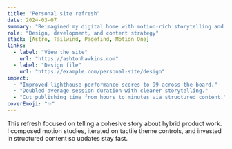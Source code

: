 ```yaml
---
title: "Personal site refresh"
date: 2024-03-07
summary: "Reimagined my digital home with motion-rich storytelling and speedy performance."
role: "Design, development, and content strategy"
stack: [Astro, Tailwind, Pagefind, Motion One]
links:
  - label: "View the site"
    url: "https://ashtonhawkins.com"
  - label: "Design file"
    url: "https://example.com/personal-site/design"
impact:
  - "Improved lighthouse performance scores to 99 across the board."
  - "Doubled average session duration with clearer storytelling."
  - "Cut publishing time from hours to minutes via structured content."
coverEmoji: "✨"
---
```


This refresh focused on telling a cohesive story about hybrid product work. I composed motion studies,
iterated on tactile theme controls, and invested in structured content so updates stay fast.
